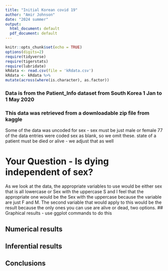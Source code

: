 ```yaml
---
title: "Initial Korean covid 19"
author: "Amir Johnson"
date: "2024 summer"
output:
  html_document: default
  pdf_document: default
---
```


```r
knitr::opts_chunk$set(echo = TRUE)
options(digits=2)
require(tidyverse)
require(tigerstats)
require(lubridate)
kRdata <- read.csv(file = 'kRdata.csv')
kRdata <- kRdata %>%
mutate(across(where(is.character), as.factor))

```
### Data is from the Patient_Info dataset from South Korea 1 Jan to 1 May 2020
### This data was retrieved from a downloadable zip file from kaggle

Some of the data was uncoded for sex - sex must be just male or female
77 of the data entries were coded sex  as blank, so we omit these.
state of a patient must be died or alive - we adjust that as well   
  
# Your Question - Is dying independent of sex?


As we look at the data, the appropriate variables to use would be either sex that
is all lowercase or Sex with the uppercase S and I feel that the appropriate one
would be the Sex with the uppercase because the variable are just F and M. The
second variable that would apply to this would be the result because the only ones
you can use are alive or dead, two options.
## Graphical results - use ggplot commands to do this  



  





  
## Numerical results


## Inferential results 




## Conclusions

